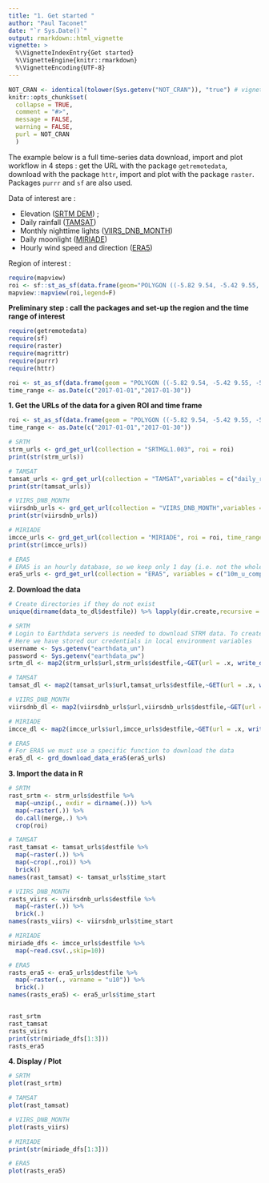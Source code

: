 ```yaml
---
title: "1. Get started "
author: "Paul Taconet"
date: "`r Sys.Date()`"
output: rmarkdown::html_vignette
vignette: >
  %\VignetteIndexEntry{Get started}
  %\VignetteEngine{knitr::rmarkdown}
  %\VignetteEncoding{UTF-8}
---
```


```r
NOT_CRAN <- identical(tolower(Sys.getenv("NOT_CRAN")), "true") # vignette will not be executed when tested on the cran
knitr::opts_chunk$set(
  collapse = TRUE,
  comment = "#>",
  message = FALSE,
  warning = FALSE,
  purl = NOT_CRAN
  )
```

The example below is a full time-series data download, import and plot workflow in 4 steps : get the URL with the package `getremotedata`, download with the package `httr`, import and plot with the package `raster`. Packages `purrr` and `sf` are also used.

Data of interest are : 

* Elevation ([SRTM DEM](https://dx.doi.org/10.5067/MEASURES/SRTM/SRTMGL1.003)) ;
* Daily rainfall ([TAMSAT](http://doi.org/10.1038/sdata.2017.63))
* Monthly nighttime lights ([VIIRS_DNB_MONTH](https://doi.org/10.5067/VIIRS/VNP46A1.001))
* Daily moonlight ([MIRIADE](http://vo.imcce.fr/webservices/miriade/))
* Hourly wind speed and direction ([ERA5](https://doi.org/10.24381/cds.adbb2d47))

Region of interest : 

```r
require(mapview)
roi <- sf::st_as_sf(data.frame(geom="POLYGON ((-5.82 9.54, -5.42 9.55, -5.41 8.84, -5.81 8.84, -5.82 9.54))"),wkt="geom",crs = 4326)
mapview::mapview(roi,legend=F)
```

**Preliminary step : call the packages and set-up the region and the time range of interest**

```r
require(getremotedata)
require(sf)
require(raster)
require(magrittr)
require(purrr)
require(httr)
```

```r
roi <- st_as_sf(data.frame(geom = "POLYGON ((-5.82 9.54, -5.42 9.55, -5.41 8.84, -5.81 8.84, -5.82 9.54))"), wkt = "geom", crs = 4326)
time_range <- as.Date(c("2017-01-01","2017-01-30"))
```

**1. Get the URLs of the data for a given ROI and time frame** 

```r
roi <- st_as_sf(data.frame(geom = "POLYGON ((-5.82 9.54, -5.42 9.55, -5.41 8.84, -5.81 8.84, -5.82 9.54))"), wkt = "geom", crs = 4326)
time_range <- as.Date(c("2017-01-01","2017-01-30"))

# SRTM
strm_urls <- grd_get_url(collection = "SRTMGL1.003", roi = roi)
print(str(strm_urls))

# TAMSAT
tamsat_urls <- grd_get_url(collection = "TAMSAT",variables = c("daily_rainfall_estimate"), time_range = time_range)
print(str(tamsat_urls))

# VIIRS_DNB_MONTH
viirsdnb_urls <- grd_get_url(collection = "VIIRS_DNB_MONTH",variables = c("Monthly_AvgRadiance"), roi = roi, time_range = time_range)
print(str(viirsdnb_urls))

# MIRIADE
imcce_urls <- grd_get_url(collection = "MIRIADE", roi = roi, time_range = time_range)
print(str(imcce_urls))

# ERA5
# ERA5 is an hourly database, so we keep only 1 day (i.e. not the whole month)
era5_urls <- grd_get_url(collection = "ERA5", variables = c("10m_u_component_of_wind","10m_v_component_of_wind"), roi = roi, time_range = as.Date(c("2017-01-01","2017-01-02")))
```

**2. Download the data**

```r
# Create directories if they do not exist
unique(dirname(data_to_dl$destfile)) %>% lapply(dir.create,recursive = TRUE)

# SRTM
# Login to Earthdata servers is needed to download STRM data. To create an account go to : https://urs.earthdata.nasa.gov/.
# Here we have stored our credentials in local environment variables
username <- Sys.getenv("earthdata_un")
password <- Sys.getenv("earthdata_pw")
srtm_dl <- map2(strm_urls$url,strm_urls$destfile,~GET(url = .x, write_disk(.y), progress() , authenticate(username,password)))

# TAMSAT
tamsat_dl <- map2(tamsat_urls$url,tamsat_urls$destfile,~GET(url = .x, write_disk(.y), progress()))

# VIIRS_DNB_MONTH
viirsdnb_dl <- map2(viirsdnb_urls$url,viirsdnb_urls$destfile,~GET(url = .x, write_disk(.y), progress()))

# MIRIADE
imcce_dl <- map2(imcce_urls$url,imcce_urls$destfile,~GET(url = .x, write_disk(.y), progress()))

# ERA5
# For ERA5 we must use a specific function to download the data
era5_dl <- grd_download_data_era5(era5_urls)
```

**3. Import the data in R**

```r
# SRTM 
rast_srtm <- strm_urls$destfile %>%
  map(~unzip(., exdir = dirname(.))) %>%
  map(~raster(.)) %>%
  do.call(merge,.) %>%
  crop(roi)

# TAMSAT
rast_tamsat <- tamsat_urls$destfile %>%
  map(~raster(.)) %>%
  map(~crop(.,roi)) %>%
  brick()
names(rast_tamsat) <- tamsat_urls$time_start

# VIIRS_DNB_MONTH
rasts_viirs <- viirsdnb_urls$destfile %>%
  map(~raster(.)) %>%
  brick(.)
names(rasts_viirs) <- viirsdnb_urls$time_start

# MIRIADE
miriade_dfs <- imcce_urls$destfile %>%
  map(~read.csv(.,skip=10))

# ERA5
rasts_era5 <- era5_urls$destfile %>%
  map(~raster(., varname = "u10")) %>%
  brick(.)
names(rasts_era5) <- era5_urls$time_start


rast_srtm
rast_tamsat
rasts_viirs
print(str(miriade_dfs[1:3]))
rasts_era5
```

**4. Display / Plot**

```r
# SRTM 
plot(rast_srtm)

# TAMSAT
plot(rast_tamsat)

# VIIRS_DNB_MONTH
plot(rasts_viirs)

# MIRIADE
print(str(miriade_dfs[1:3]))

# ERA5
plot(rasts_era5)
```

